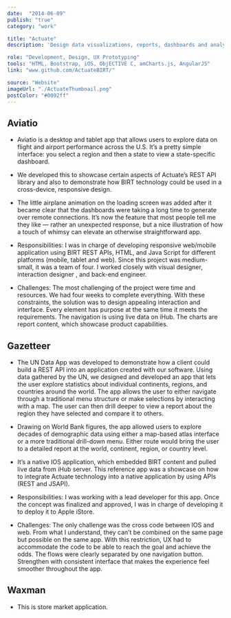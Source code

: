 ```yaml
---
date:  "2014-06-09"
publish: "true" 
category: "work"

title: "Actuate"
description: 'Design data visualizations, reports, dashboards and analytic content using Actuate BIRT'

role: "Development, Design, UX Prototyping"
tools: "HTML, Bootstrap, iOS, ObjECTIVE C, amCharts.js, AngularJS" 
link: "www.github.com/ActuateBIRT/" 

source: "Website"
imageUrl: "./ActuateThumbnail.png"
postColor: "#0092ff"
---
```



## Aviatio

<ImageWrap srcName="ActuateWhiteBoard"/>

- Aviatio is a desktop and tablet app that allows users to explore data on flight and airport performance across the U.S. It’s a pretty simple interface: you select a region and then a state to view a state-specific dashboard.

- We developed this to showcase certain aspects of Actuate’s REST API library and also to demonstrate how BIRT technology could be used in a cross-device, responsive design.

- The little airplane animation on the loading screen was added after it became clear that the dashboards were taking a long time to generate over remote connections. It’s now the feature that most people tell me they like — rather an unexpected response, but a nice illustration of how a touch of whimsy can elevate an otherwise straightforward app.

- Responsibilities: I was in charge of developing responsive web/mobile application using BIRT REST APIs, HTML, and Java Script for different platforms (mobile, tablet and web). Since this project was medium-small, it was a team of four. I worked closely with visual designer, interaction designer , and back-end engineer.

- Challenges: The most challenging of the project were time and resources. We had four weeks to complete everything. With these constraints, the solution was to design appealing interaction and interface. Every element has purpose at the same time it meets the requirements. The navigation is using live data on iHub. The charts are report content, which showcase product capabilities.

<PhotoGallery variant="Aviatio"/>

## Gazetteer

- The UN Data App was developed to demonstrate how a client could build a REST API into an application created with our software. Using data gathered by the UN, we designed and developed an app that lets the user explore statistics about individual continents, regions, and countries around the world. The app allows the user to either navigate through a traditional menu structure or make selections by interacting with a map. The user can then drill deeper to view a report about the region they have selected and compare it to others.

- Drawing on World Bank figures, the app allowed users to explore decades of demographic data using either a map-based atlas interface or a more traditional drill-down menu. Either route would bring the user to a detailed report at the world, continent, region, or country level.

- It’s a native IOS application, which embedded BIRT content and pulled live data from iHub server. This reference app was a showcase on how to integrate Actuate technology into a native application by using APIs (REST and JSAPI).

- Responsibilities: I was working with a lead developer for this app. Once the concept was finalized and approved, I was in charge of developing it to deploy it to Apple iStore.

- Challenges: The only challenge was the cross code between IOS and web. From what I understand, they can’t be combined on the same page but possible on the same app. With this restriction, UX had to accommodate the code to be able to reach the goal and achieve the odds. The flows were clearly separated by one navigation button. Strengthen with consistent interface that makes the experience feel smoother throughout the app.

<PhotoGallery variant="Gazetteer"/>

## Waxman

- This is store market application.

<PhotoGallery variant="Waxman" columns={2}/> 